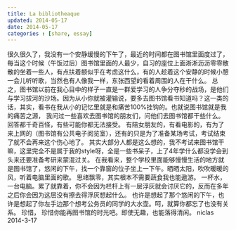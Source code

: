```yaml
---
title: La bibliotheaque
updated: 2014-05-17
date: 2014-05-17
categories : [share, essay]
---
```

很久很久了，我没有一个安静缓慢的下午了，最近的时间都在图书馆里面度过了，每当这个时候（午饭过后）图书馆里面的人最少，自习的座位上面淅淅沥沥零零散散的坐着一些人，有点扶着额似乎在考虑这什么，有的人趁着这个安静的时候小憩一会儿听听歌，当然也有人像我一样，东张西望的看着周围的人在干什么。
总之，图书馆以前在我心目中的样子一直是一群爱学习的人争分夺秒的战场，是他们与学习拔河的沙场。因为从小你就被灌输说，要多去图书馆看书知道吗？这一类的话，其实，看书在我从小的记忆里就是和痛苦100%挂钩的。也就说图书馆就是我的痛苦之源，
我问过一些喜欢去图书馆的朋友们，问他们去图书馆都干些什么。
回答都千奇百怪，有些可能你都无法接受。
有陪女朋友的，有看电影的，有为了来上网的（图书馆有公共电子阅览室），还有的只是为了准备某场考试，考试结束了就不会再来这个伤心地了。
其实大部分人都是这么想的，我不考试来图书馆干嘛，这里完全不是属于我的style呀，全是一些书呆子，上了4年学什么都没学会到头来还要准备考研来蒙混过关。
在我看来，整个学校里面能够慢慢生活的地方就是图书馆了，悠闲的下午，找一个靠窗的位子坐上一下午。晒晒太阳，吹吹暖暖的风，听着电脑里面的歌。
思绪飘零，其实根本不需要蔬食我也能遨游。
一杯水，一台电脑。累了就靠着，你不会因为栏杆上有一层浮灰就会讨厌它的，反而在多年之后你会因为这层没有擦去得浮灰想起什么。
也许是想起了那个悠闲的下午，也许是想起了你左手边那个想考公务员的同学的大水壶。呵，就算你都忘了也没有关系。
珍惜，
珍惜你能再图书馆的时光吧。即使无趣，也能落得清闲。
niclas
2014-3-17

